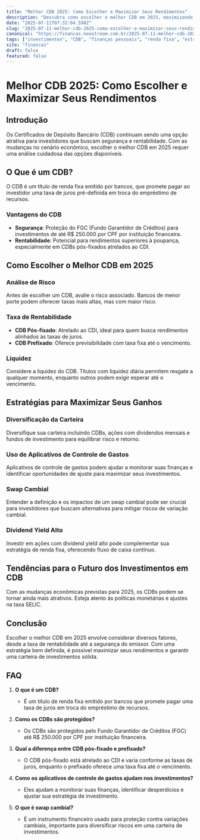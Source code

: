 ```yaml
---
title: "Melhor CDB 2025: Como Escolher e Maximizar Seus Rendimentos"
description: "Descubra como escolher o melhor CDB em 2025, maximizando seus rendimentos e entendendo estratégias financeiras com eficiência."
date: "2025-07-11T07:32:04.598Z"
slug: "2025-07-11-melhor-cdb-2025-como-escolher-e-maximizar-seus-rendimentos"
canonical: "https://financas.neostream.com.br/2025-07-11-melhor-cdb-2025-como-escolher-e-maximizar-seus-rendimentos"
tags: ["investimentos", "CDB", "finanças pessoais", "renda fixa", "estratégias"]
site: "financas"
draft: false
featured: false
---
```


# Melhor CDB 2025: Como Escolher e Maximizar Seus Rendimentos

## Introdução

Os Certificados de Depósito Bancário (CDB) continuam sendo uma opção atrativa para investidores que buscam segurança e rentabilidade. Com as mudanças no cenário econômico, escolher o melhor CDB em 2025 requer uma análise cuidadosa das opções disponíveis.

## O Que é um CDB?

O CDB é um título de renda fixa emitido por bancos, que promete pagar ao investidor uma taxa de juros pré-definida em troca do empréstimo de recursos.

### Vantagens do CDB

- **Segurança**: Proteção do FGC (Fundo Garantidor de Créditos) para investimentos de até R$ 250.000 por CPF por instituição financeira.
- **Rentabilidade**: Potencial para rendimentos superiores à poupança, especialmente em CDBs pós-fixados atrelados ao CDI.

## Como Escolher o Melhor CDB em 2025

### Análise de Risco

Antes de escolher um CDB, avalie o risco associado. Bancos de menor porte podem oferecer taxas mais altas, mas com maior risco.

### Taxa de Rentabilidade

- **CDB Pós-fixado**: Atrelado ao CDI, ideal para quem busca rendimentos alinhados às taxas de juros.
- **CDB Prefixado**: Oferece previsibilidade com taxa fixa até o vencimento.

### Liquidez

Considere a liquidez do CDB. Títulos com liquidez diária permitem resgate a qualquer momento, enquanto outros podem exigir esperar até o vencimento.

## Estratégias para Maximizar Seus Ganhos

### Diversificação da Carteira

Diversifique sua carteira incluindo CDBs, ações com dividendos mensais e fundos de investimento para equilibrar risco e retorno.

### Uso de Aplicativos de Controle de Gastos

Aplicativos de controle de gastos podem ajudar a monitorar suas finanças e identificar oportunidades de ajuste para maximizar seus investimentos.

### Swap Cambial

Entender a definição e os impactos de um swap cambial pode ser crucial para investidores que buscam alternativas para mitigar riscos de variação cambial.

### Dividend Yield Alto

Investir em ações com dividend yield alto pode complementar sua estratégia de renda fixa, oferecendo fluxo de caixa contínuo.

## Tendências para o Futuro dos Investimentos em CDB

Com as mudanças econômicas previstas para 2025, os CDBs podem se tornar ainda mais atrativos. Esteja atento às políticas monetárias e ajustes na taxa SELIC.

## Conclusão

Escolher o melhor CDB em 2025 envolve considerar diversos fatores, desde a taxa de rentabilidade até a segurança do emissor. Com uma estratégia bem definida, é possível maximizar seus rendimentos e garantir uma carteira de investimentos sólida.

## FAQ

1. **O que é um CDB?**
   - É um título de renda fixa emitido por bancos que promete pagar uma taxa de juros em troca do empréstimo de recursos.

2. **Como os CDBs são protegidos?**
   - Os CDBs são protegidos pelo Fundo Garantidor de Créditos (FGC) até R$ 250.000 por CPF por instituição financeira.

3. **Qual a diferença entre CDB pós-fixado e prefixado?**
   - O CDB pós-fixado está atrelado ao CDI e varia conforme as taxas de juros, enquanto o prefixado oferece uma taxa fixa até o vencimento.

4. **Como os aplicativos de controle de gastos ajudam nos investimentos?**
   - Eles ajudam a monitorar suas finanças, identificar desperdícios e ajustar sua estratégia de investimento.

5. **O que é swap cambial?**
   - É um instrumento financeiro usado para proteção contra variações cambiais, importante para diversificar riscos em uma carteira de investimentos.